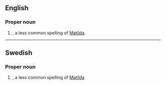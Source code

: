 ==English==

===Proper noun===
{{en-proper noun}}

# {{given name|en|female|from=Germanic languages}}, a less common spelling of [[Matilda]].

----

==Swedish==

===Proper noun===
{{sv-proper noun|c}}

# {{given name|sv|female}}, a less common spelling of [[Matilda]]